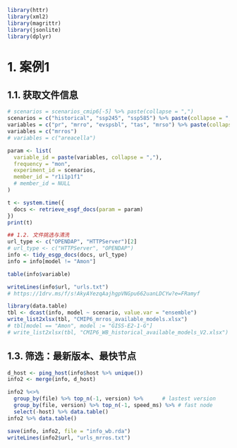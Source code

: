 ```r
library(httr)
library(xml2)
library(magrittr)
library(jsonlite)
library(dplyr)
```

# 1. 案例1

## 1.1. 获取文件信息
```r
# scenarios = scenarios_cmip6[-5] %>% paste(collapse = ",")
scenarios = c("historical", "ssp245", "ssp585") %>% paste(collapse = ",")
variables = c("pr", "mrro", "evspsbl", "tas", "mrso") %>% paste(collapse = ",")
variables = c("mrros")
# variables = c("areacella")

param <- list(
  variable_id = paste(variables, collapse = ","), 
  frequency = "mon", 
  experiment_id = scenarios,
  member_id = "r1i1p1f1"
  # member_id = NULL
)

t <- system.time({
  docs <- retrieve_esgf_docs(param = param)
})
print(t)

## 1.2. 文件挑选与清洗
url_type <- c("OPENDAP", "HTTPServer")[2]
# url_type <- c("HTTPServer", "OPENDAP")
info <- tidy_esgp_docs(docs, url_type)
info = info[model != "Amon"]

table(info$variable)
```

```r
writeLines(info$url, "urls.txt")
# https://1drv.ms/f/s!AkyAYezqAajhgpVNGpu662uanLDCYw?e=FRamyf
```


```r
library(data.table)
tbl <- dcast(info, model ~ scenario, value.var = "ensemble")
write_list2xlsx(tbl, "CMIP6_mrros_available_models.xlsx")
# tbl[model == "Amon", model := "GISS-E2-1-G"]
# write_list2xlsx(tbl, "CMIP6_WB_historical_available_models_V2.xlsx")
```

## 1.3. 筛选：最新版本、最快节点

```r
d_host <- ping_host(info$host %>% unique())
info2 <- merge(info, d_host)

info2 %<>% 
  group_by(file) %>% top_n(-1, version) %>%      # lastest version
  group_by(file, version) %>% top_n(-1, speed_ms) %>% # fast node
  select(-host) %>% data.table()
info2 %>% data.table()

save(info, info2, file = "info_wb.rda")
writeLines(info2$url, "urls_mrros.txt")
```
